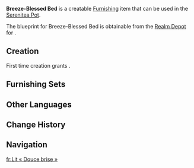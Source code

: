 {{Furnishing Infobox
|id             = 361401
|image          = Item Breeze-Blessed Bed.png
|category       = Large Furnishing
|subcategory    = Bed
|rarity         = 3
|adeptal_energy = 60
|load           = 85
|reduced_load   = 64
|description    = A style of bed that has been much loved in Mondstadt of late. The [[Knights of Favonius]] also adopted it as their standard issue dormitory bed.<br />It was once rumored that these beds were made using unique fabrics that had the blessing of the gentle winds, which allowed people to sleep more easily.<br />However, the Knights were forced to switch out the stuffings of the mattresses and pillows on account of the number of knights who showed up late.
|blueprint      = [[Realm Depot]]
}}
'''Breeze-Blessed Bed''' is a creatable [[Furnishing]] item that can be used in the [[Serenitea Pot]].

The blueprint for Breeze-Blessed Bed is obtainable from the [[Realm Depot]] for {{Item|Realm Currency|24|x=160}}.

==Creation==
First time creation grants {{Item|Trust|24|x=60}}.
{{Recipe
|type = Creation
|time = 14h
|Fragrant Cedar Wood = 12
|Blue Dye = 3
|Red Dye = 3
|sort = Fragrant Cedar Wood,Blue Dye,Red Dye
}}

==Furnishing Sets==
{{Craft Usage}}

==Other Languages==
{{Other Languages
|default_hidden = 1
|en      = Breeze-Blessed Bed
|zhs     = 柔风加护的床榻
|zhs_rm  = Róu Fēng Jiāhù de Chuángtà
|zht     = 柔風加護的床榻
|zht_rm  = Róu Fēng Jiāhù de Chuángtà
|ja      = そよ風に守られたベッド
|ja_rm   = Soyokaze ni Mamorareta Beddo
|ko      = 바람의 가호를 받는 침대
|ko_rm   = 
|es      = Cama baja suave como la brisa
|fr      = Lit « Douce brise »
|ru      = Кровать благословения ветра
|th      = เตียงพื้นเตี้ยทรงโบราณแห่งสายลม
|th_rm   = 
|vi      = Giường Bảo Vệ Êm Ái
|de      = Brisenbelüftetes Bett
|id      = Ranjang Sesejuk Angin
|pt      = Cama Suave Como a Brisa
}}

==Change History==
{{Change History|1.5}}

==Navigation==
{{Furnishing Navbox/Interior|Large Furnishing}}

[[fr:Lit « Douce brise »]]